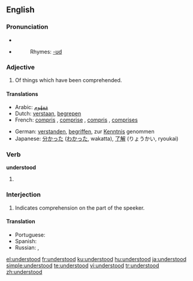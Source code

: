 ==English==

===Pronunciation===
* {{IPA|/ʌndəɻ'stʊd/}}
* {{audio|en-us-understood.ogg|Audio (US)}}
*: Rhymes: [[Rhymes:English:-ʊd|-ʊd]]

===Adjective===
{{en-adj}}

# Of things which have been comprehended.

====Translations====
{{trans-top|comprehended}}
* Arabic: [[ARchar|مَفهُوم]]
* Dutch: [[verstaan]], [[begrepen]]
* French: [[compris]] {{m}}, [[comprise]] {{f}}, [[compris]] {{m|p}}, [[comprises]] {{f|p}}
{{trans-mid}}
* German: [[verstanden]], [[begriffen]], zur [[Kenntnis]] genommen
* Japanese: [[分かった]] ([[わかった]], wakatta), [[了解]] (りょうかい, ryoukai)
{{trans-bottom}}

===Verb===
'''understood'''

# {{past of|[[understand]]}}

<!-- Please, add translations only on the page for the base form of the verb, "understand" ====Translations====
* {{ttbc|Dutch}}: [[verstond]], [[verstonden]], [[begreep]], [[begrepen]]
* {{ttbc|German}}: [[verstanden]], [[begriffen]]
* {{ttbc|Spanish}}: [[entendí]], [[entendió]], [[entendiste]], [[entendimos]]
-->
===Interjection===
# Indicates comprehension on the part of the speeker.

====Translation====
{{trans-top|indication of comprehension}}
* Portuguese: {{t|pt|entendido}}
* Spanish: {{t|pt|entendido}}
* Russian: {{t|ru|понять|alt=понял}}, {{t|ru|понятно}}
{{trans-bottom}}

[[el:understood]]
[[fr:understood]]
[[ku:understood]]
[[hu:understood]]
[[ja:understood]]
[[simple:understood]]
[[te:understood]]
[[vi:understood]]
[[tr:understood]]
[[zh:understood]]